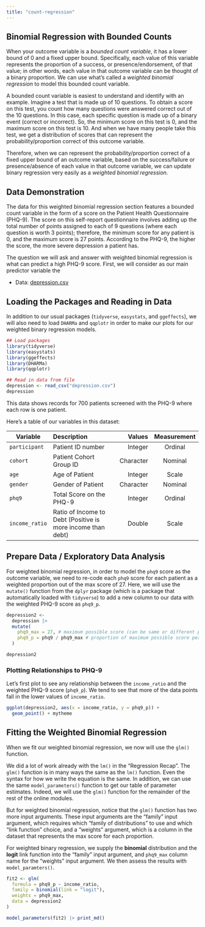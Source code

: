 ```yaml
---
title: "count-regression"
---
```


## Binomial Regression with Bounded Counts

When your outcome variable is a <i>bounded count variable</i>, it has a lower bound of 0 and a fixed upper bound. Specifically, each value of this variable represents the proportion of a success, or presence/endorsement, of that value; in other words, each value in that outcome variable can be thought of a binary proportion. We can use what's called a <i>weighted binomial regression</i> to model this bounded count variable.

A bounded count variable is easiest to understand and identify with an example. Imagine a test that is made up of 10 questions. To obtain a score on this test, you count how many questions were answered correct out of the 10 questions. In this case, each specific question is made up of a binary event (correct or incorrect). So, the minimum score on this test is 0, and the maximum score on this test is 10. And when we have many people take this test, we get a distribution of scores that can represent the probability/proportion correct of this outcome variable. 

Therefore, when we can represent the probability/proportion correct of a fixed upper bound of an outcome variable, based on the success/failure or presence/absence of each value in that outcome variable, we can update binary regression very easily as a <i>weighted binomial regression</i>. 


## Data Demonstration 
The data for this weighted binomial regression section features a bounded count variable in the form of a score on the Patient Health Questionnaire (PHQ-9). The score on this self-report questionnaire involves adding up the total number of points assigned to each of 9 questions (where each question is worth 3 points); therefore, the minimum score for any patient is 0, and the maximum score is 27 points. According to the PHQ-9, the higher the score, the more severe depression a patient has.

The question we will ask and answer with weighted binomial regression is what can predict a high PHQ-9 score. First, we will consider as our main predictor variable the 

-   Data: <a href="./depression.csv" download> depression.csv </a>

## Loading the Packages and Reading in Data

In addition to our usual packages (`tidyverse`, `easystats`, and `ggeffects`), we will also need to load `DHARMa` and `qqplotr` in order to make our plots for our weighted binary regression models. 

```r
## Load packages
library(tidyverse)
library(easystats)
library(ggeffects)
library(DHARMa)
library(qqplotr)

## Read in data from file
depression <- read_csv("depression.csv")
depression

```



This data shows records for 700 patients screened with the PHQ-9 where each row is one patient.

Here's a table of our variables in this dataset: 

| Variable    | Description                     |     Values | Measurement |
|-------------|:--------------------------------|-----------:|:-----------:|
| `participant`       | Patient ID number                  | Integer |   Ordinal   |
| `cohort`    | Patient Cohort Group ID |    Character |    Nominal    |
| `age`    | Age of Patient |    Integer |    Scale    |
| `gender`    | Gender of Patient |    Character |    Nominal    |
| `phq9`    | Total Score on the PHQ-9         |   Integer |   Ordinal   |
| `income_ratio` | Ratio of Income to Debt (Positive is more income than debt) | Double  | Scale |

## Prepare Data / Exploratory Data Analysis

For weighted binomial regression, in order to model the `phq9` score as the outcome variable, we need to re-code each `phq9` score for each patient as a weighted proportion out of the max score of 27. Here, we will use the `mutate()` function from the `dplyr` package (which is a package that automatically loaded with `tidyverse`) to add a new column to our data with the weighted PHQ-9 score as `phq9_p`. 

```r
depression2 <- 
  depression |> 
  mutate(
    phq9_max = 27, # maximum possible score (can be same or different per row)
    phq9_p = phq9 / phq9_max # proportion of maximum possible score per row
  ) 

depression2

```


### Plotting Relationships to PHQ-9

Let's first plot to see any relationship between the `income_ratio` and the weighted PHQ-9 score (`phq9_p`).  We tend to see that more of the data points fall in the lower values of `income_ratio`. 

```r
ggplot(depression2, aes(x = income_ratio, y = phq9_p)) +
  geom_point() + mytheme

```


## Fitting the Weighted Binomial Regression

When we fit our weighted binomial regression, we now will use the `glm()` function.

We did a lot of work already with the `lm()` in the "Regression Recap". The `glm()` function is in many ways the same as the `lm()` function. Even the syntax for how we write the equation is the same. In addition, we can use the same `model_parameters()` function to get our table of parameter estimates. Indeed, we will use the `glm()` function for the remainder of the rest of the online modules. 

But for weighted binomial regression, notice that the `glm()` function has two more input arguments. These input arguments are the "family" input argument, which requires which "family of distributions" to use and which "link function" choice, and a "weights" argument, which is a column in the dataset that represents the max score for each proportion.   

For weighted binary regression, we supply the <b>binomial</b> distribution and the <b>logit</b> link function into the "family" input argument, and `phq9_max` column name for the "weights" input argument.
We then assess the results with `model_paramters()`. 

```r
fit2 <- glm(
  formula = phq9_p ~ income_ratio,
  family = binomial(link = "logit"),
  weights = phq9_max,
  data = depression2
)

model_parameters(fit2) |> print_md()

```

